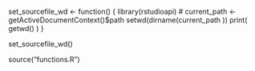 set_sourcefile_wd <- function() {
  library(rstudioapi) # 
  current_path <- getActiveDocumentContext()$path 
  setwd(dirname(current_path ))
  print( getwd() )
}

set_sourcefile_wd()
  
source("functions.R")

